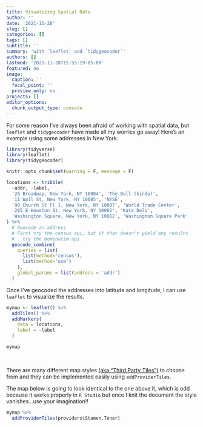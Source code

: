 ```yaml
---
title: Visualizing Spatial Data
author: ''
date: '2021-11-28'
slug: []
categories: []
tags: []
subtitle: ''
summary: 'with `leaflet` and `tidygeocoder`'
authors: []
lastmod: '2021-11-28T15:55:19-05:00'
featured: no
image:
  caption: ''
  focal_point: ''
  preview_only: no
projects: []
editor_options: 
  chunk_output_type: console
---
```


For some reason I've always been afraid of working with spatial data, but `leaflet` and `tidygeocoder` have made all my worries go away! Here's an example using some addresses in New York.

```r
library(tidyverse)
library(leaflet)
library(tidygeocoder)

knitr::opts_chunk$set(warning = F, message = F)

locations <- tribble(
  ~addr, ~label,
  '26 Broadway, New York, NY 10004', 'The Bull (kinda)',
  '11 Wall St, New York, NY 10005', 'NYSE',
  '90 Church St Fl 1, New York, NY 10007', 'World Trade Center',
  '205 E Houston St, New York, NY 10002', 'Katz Deli',
  'Washington Square, New York, NY 10012', 'Washington Square Park'
) %>% 
  # Geocode an address
  # First try the census api, but if that doesn't yield any results
  #   try the Nominatim api
  geocode_combine(
    queries = list(
      list(method='census'),
      list(method='osm')
    ),
    global_params = list(address = 'addr')
  )
```

Once I've geocoded the addresses into latitude and longitude, I can use `leaflet` to visualize the results.
```r
mymap <- leaflet() %>% 
  addTiles() %>% 
  addMarkers(
    data = locations,
    label = ~label
  )  

mymap
```

<br>

There are many different map styles [(aka "Third Party Tiles")](https://rstudio.github.io/leaflet/basemaps.html) to choose from and they can be implemented easily using `addProviderTiles`.

The map below is going to look identical to the one above it, which is odd because it works properly in `R Studio` but once I knit the document the style vanishes...use your imagination!!

```r
mymap %>% 
  addProviderTiles(providers$Stamen.Toner)
```
